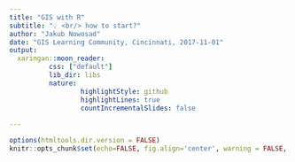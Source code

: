 ```yaml
---
title: "GIS with R"
subtitle: "💡 <br/> how to start?"
author: "Jakub Nowosad"
date: "GIS Learning Community, Cincinnati, 2017-11-01"
output:
  xaringan::moon_reader:
          css: ["default"]
          lib_dir: libs
          nature:
                  highlightStyle: github
                  highlightLines: true
                  countIncrementalSlides: false
                  
---
```


```r
options(htmltools.dir.version = FALSE)
knitr::opts_chunk$set(echo=FALSE, fig.align='center', warning = FALSE, message = FALSE)
```

